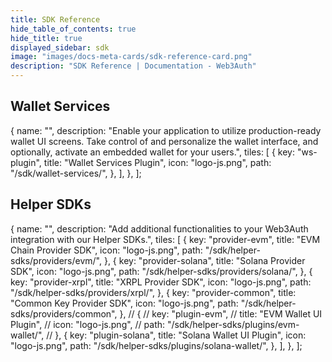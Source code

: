 ```yaml
---
title: SDK Reference
hide_table_of_contents: true
hide_title: true
displayed_sidebar: sdk
image: "images/docs-meta-cards/sdk-reference-card.png"
description: "SDK Reference | Documentation - Web3Auth"
---
```



<SDKReferenceCards />

## Wallet Services

  {
    name: "",
    description:
      "Enable your application to utilize production-ready wallet UI screens. Take control of and personalize the wallet interface, and optionally, activate an embedded wallet for your users.",
    tiles: [
      {
        key: "ws-plugin",
        title: "Wallet Services Plugin",
        icon: "logo-js.png",
        path: "/sdk/wallet-services/",
      },
    ],
  },
];

<Tiles tileGroups={WalletServicesGroupData} />

## Helper SDKs

  {
    name: "",
    description: "Add additional functionalities to your Web3Auth integration with our Helper SDKs.",
    tiles: [
      {
        key: "provider-evm",
        title: "EVM Chain Provider SDK",
        icon: "logo-js.png",
        path: "/sdk/helper-sdks/providers/evm/",
      },
      {
        key: "provider-solana",
        title: "Solana Provider SDK",
        icon: "logo-js.png",
        path: "/sdk/helper-sdks/providers/solana/",
      },
      {
        key: "provider-xrpl",
        title: "XRPL Provider SDK",
        icon: "logo-js.png",
        path: "/sdk/helper-sdks/providers/xrpl/",
      },
      {
        key: "provider-common",
        title: "Common Key Provider SDK",
        icon: "logo-js.png",
        path: "/sdk/helper-sdks/providers/common",
      },
      // {
      //   key: "plugin-evm",
      //   title: "EVM Wallet UI Plugin",
      //   icon: "logo-js.png",
      //   path: "/sdk/helper-sdks/plugins/evm-wallet/",
      // },
      {
        key: "plugin-solana",
        title: "Solana Wallet UI Plugin",
        icon: "logo-js.png",
        path: "/sdk/helper-sdks/plugins/solana-wallet/",
      },
    ],
  },
];

<Tiles tileGroups={HelperSDKGroupData} />
